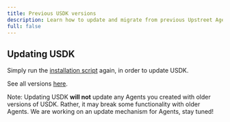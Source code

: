 ```yaml
---
title: Previous USDK versions
description: Learn how to update and migrate from previous Upstreet Agents SDK versions.
full: false
---
```

 
## Updating USDK

Simply run the [installation script](/install#install-from-npm) again, in order to update USDK.

See all versions [here](https://www.npmjs.com/package/usdk?activeTab=versions).

<Callout>Note: Updating USDK **will not** update any Agents you created with older versions of USDK. Rather, it may break some functionality with older Agents. We are working on an update mechanism for Agents, stay tuned!</Callout>